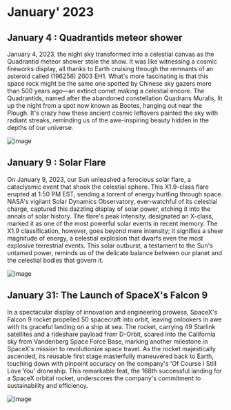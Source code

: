 # January' 2023

## January 4 : Quadrantids meteor shower

January 4, 2023, the night sky transformed into a celestial canvas as the Quadrantid meteor shower stole the show. It was like witnessing a cosmic fireworks display, all thanks to Earth cruising through the remnants of an asteroid called (196256) 2003 EH1. What's more fascinating is that this space rock might be the same one spotted by Chinese sky gazers more than 500 years ago—an extinct comet making a celestial encore. The Quadrantids, named after the abandoned constellation Quadrans Muralis, lit up the night from a spot now known as Bootes, hanging out near the Plough. It's crazy how these ancient cosmic leftovers painted the sky with radiant streaks, reminding us of the awe-inspiring beauty hidden in the depths of our universe.

![image](https://images.lifestyleasia.com/wp-content/uploads/sites/6/2023/01/02193734/new-hi-1600x900.jpg?tr=w-1600)

## January 9 : Solar Flare

On January 9, 2023, our Sun unleashed a ferocious solar flare, a cataclysmic event that shook the celestial sphere. This X1.9-class flare erupted at 1:50 PM EST, sending a torrent of energy hurtling through space. NASA's vigilant Solar Dynamics Observatory, ever-watchful of its celestial charge, captured this dazzling display of solar power, etching it into the annals of solar history. The flare's peak intensity, designated an X-class, marked it as one of the most powerful solar events in recent memory. The X1.9 classification, however, goes beyond mere intensity; it signifies a sheer magnitude of energy, a celestial explosion that dwarfs even the most explosive terrestrial events. This solar outburst, a testament to the Sun's untamed power, reminds us of the delicate balance between our planet and the celestial bodies that govern it.

![image](https://blogs.nasa.gov/solarcycle25/wp-content/uploads/sites/304/2023/01/Jan92023_1849UT_171-131-304_X1pt9-1024x963.jpg)


## January 31: The Launch of SpaceX's Falcon 9

In a spectacular display of innovation and engineering prowess, SpaceX's Falcon 9 rocket propelled 50 spacecraft into orbit, leaving onlookers in awe with its graceful landing on a ship at sea. The rocket, carrying 49 Starlink satellites and a rideshare payload from D-Orbit, soared into the California sky from Vandenberg Space Force Base, marking another milestone in SpaceX's mission to revolutionize space travel. As the rocket majestically ascended, its reusable first stage masterfully maneuvered back to Earth, touching down with pinpoint accuracy on the company's 'Of Course I Still Love You' droneship. This remarkable feat, the 168th successful landing for a SpaceX orbital rocket, underscores the company's commitment to sustainability and efficiency.

![image](https://cdn.mos.cms.futurecdn.net/MbF7PrcXe76LFX5po5QphT-970-80.jpeg.webp)
